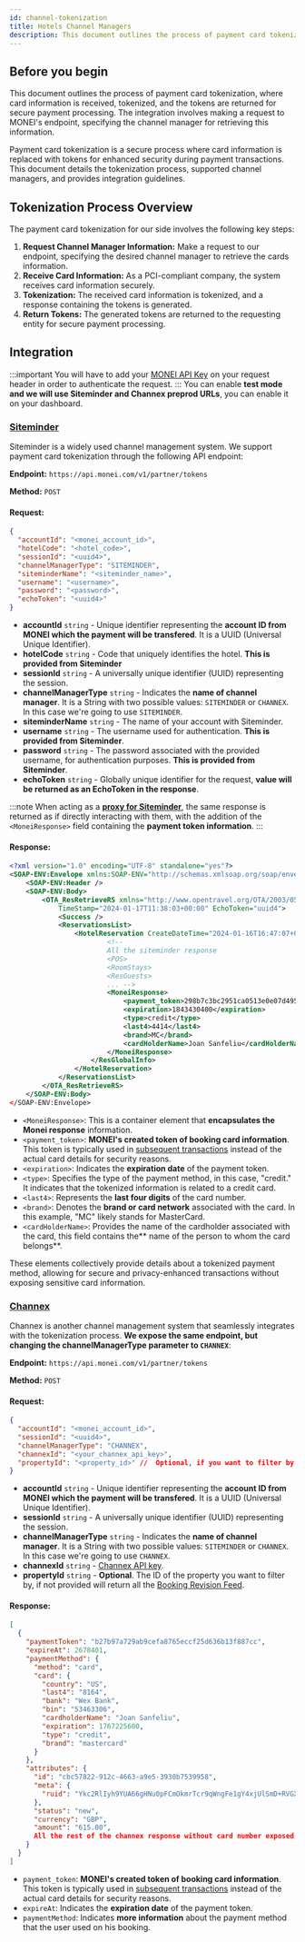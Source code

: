 ```yaml
---
id: channel-tokenization
title: Hotels Channel Managers
description: This document outlines the process of payment card tokenization, where card information is received.
---
```


## Before you begin

This document outlines the process of payment card tokenization, where card information is received, tokenized, and the tokens are returned for secure payment processing. The integration involves making a request to MONEI's endpoint, specifying the channel manager for retrieving this information.

Payment card tokenization is a secure process where card information is replaced with tokens for enhanced security during payment transactions. This document details the tokenization process, supported channel managers, and provides integration guidelines.

## Tokenization Process Overview

The payment card tokenization for our side involves the following key steps:

1. **Request Channel Manager Information:** Make a request to our endpoint, specifying the desired channel manager to retrieve the cards information.
2. **Receive Card Information:** As a PCI-compliant company, the system receives card information securely.
3. **Tokenization:** The received card information is tokenized, and a response containing the tokens is generated.
4. **Return Tokens:** The generated tokens are returned to the requesting entity for secure payment processing.

## Integration

:::important
You will have to add your [MONEI API Key](http://localhost:3000/api/#section/Authentication) on your request header in order to authenticate the request.
:::
You can enable **test mode and we will use Siteminder and Channex preprod URLs**, you can enable it on your dashboard.

### [Siteminder](https://www.siteminder.com/)

Siteminder is a widely used channel management system. We support payment card tokenization through the following API endpoint:

**Endpoint:** `https://api.monei.com/v1/partner/tokens`

**Method:** `POST`

#### Request:

```json
{
  "accountId": "<monei_account_id>",
  "hotelCode": "<hotel_code>",
  "sessionId": "<uuid4>",
  "channelManagerType": "SITEMINDER",
  "siteminderName": "<siteminder_name>",
  "username": "<username>",
  "password": "<password>",
  "echoToken": "<uuid4>"
}
```

- **accountId** `string` - Unique identifier representing the **account ID from MONEI which the payment will be transfered**. It is a UUID (Universal Unique Identifier).
- **hotelCode** `string` - Code that uniquely identifies the hotel. **This is provided from Siteminder**
- **sessionId** `string` - A universally unique identifier (UUID) representing the session.
- **channelManagerType** `string` - Indicates the **name of channel manager**. It is a String with two possible values: `SITEMINDER` or `CHANNEX`. In this case we're going to use `SITEMINDER`.
- **siteminderName** `string` - The name of your account with Siteminder.
- **username** `string` - The username used for authentication. **This is provided from Siteminder**.
- **password** `string` - The password associated with the provided username, for authentication purposes. **This is provided from Siteminder**.
- **echoToken** `string` - Globally unique identifier for the request, **value will be returned as an EchoToken in the response**.

:::note
When acting as a [**proxy for Siteminder**](https://siteminder.atlassian.net/wiki/spaces/PMSXCHANGEV2/pages/1875838050/PMS+Tokenization+in+SiteMinder), the same response is returned as if directly interacting with them, with the addition of the `<MoneiResponse>` field containing the **payment token information**.
:::

#### Response:

```xml
<?xml version="1.0" encoding="UTF-8" standalone="yes"?>
<SOAP-ENV:Envelope xmlns:SOAP-ENV="http://schemas.xmlsoap.org/soap/envelope/">
    <SOAP-ENV:Header />
    <SOAP-ENV:Body>
        <OTA_ResRetrieveRS xmlns="http://www.opentravel.org/OTA/2003/05" Version="1.0"
            TimeStamp="2024-01-17T11:38:03+00:00" EchoToken="uuid4">
            <Success />
            <ReservationsList>
                <HotelReservation CreateDateTime="2024-01-16T16:47:07+00:00" ResStatus="Book">
                        <!--
                        All the siteminder response
                        <POS>
                        <RoomStays>
                        <ResGuests>
                        ... -->
                        <MoneiResponse>
                            <payment_token>298b7c3bc2951ca0513e0e07d495b33ddf29d7ae</payment_token>
                            <expiration>1843430400</expiration>
                            <type>credit</type>
                            <last4>4414</last4>
                            <brand>MC</brand>
                            <cardHolderName>Joan Sanfeliu</cardHolderName>
                        </MoneiResponse>
                    </ResGlobalInfo>
                </HotelReservation>
            </ReservationsList>
        </OTA_ResRetrieveRS>
    </SOAP-ENV:Body>
</SOAP-ENV:Envelope>
```

- `<MoneiResponse>`: This is a container element that **encapsulates the Monei response** information.
- `<payment_token>`: **MONEI's created token of booking card information**. This token is typically used in [subsequent transactions](http://localhost:3000/api/#operation/payments_create) instead of the actual card details for security reasons.
- `<expiration>`: Indicates the **expiration date** of the payment token.
- `<type>`: Specifies the type of the payment method, in this case, "credit." It indicates that the tokenized information is related to a credit card.
- `<last4>`: Represents the **last four digits** of the card number.
- `<brand>`: Denotes the **brand or card network** associated with the card. In this example, "MC" likely stands for MasterCard.
- `<cardHolderName>`: Provides the name of the cardholder associated with the card, this field contains the** name of the person to whom the card belongs**.

These elements collectively provide details about a tokenized payment method, allowing for secure and privacy-enhanced transactions without exposing sensitive card information.

### [Channex](https://channex.io/)

Channex is another channel management system that seamlessly integrates with the tokenization process. **We expose the same endpoint, but changing the channelManagerType parameter to `CHANNEX`**:

**Endpoint:** `https://api.monei.com/v1/partner/tokens`

**Method:** `POST`

#### Request:

```json
{
  "accountId": "<monei_account_id>",
  "sessionId": "<uuid4>",
  "channelManagerType": "CHANNEX",
  "channexId": "<your_channex_api_key>",
  "propertyId": "<property_id>" //  Optional, if you want to filter by property
}
```

- **accountId** `string` - Unique identifier representing the **account ID from MONEI which the payment will be transfered**. It is a UUID (Universal Unique Identifier).
- **sessionId** `string` - A universally unique identifier (UUID) representing the session.
- **channelManagerType** `string` - Indicates the **name of channel manager**. It is a String with two possible values: `SITEMINDER` or `CHANNEX`. In this case we're going to use `CHANNEX`.
- **channexId** `string` - [Channex API key](https://docs.channex.io/application-documentation/api-key-access).
- **propertyId** `string` - **Optional**. The ID of the property you want to filter by, if not provided will return all the [Booking Revision Feed](https://docs.channex.io/api-v.1-documentation/bookings-collection#booking-revisions-feed).

#### Response:

```json
[
  {
    "paymentToken": "b27b97a729ab9cefa8765eccf25d636b13f887cc",
    "expireAt": 2678401,
    "paymentMethod": {
      "method": "card",
      "card": {
        "country": "US",
        "last4": "8164",
        "bank": "Wex Bank",
        "bin": "53463306",
        "cardholderName": "Joan Sanfeliu",
        "expiration": 1767225600,
        "type": "credit",
        "brand": "mastercard"
      }
    },
    "attributes": {
      "id": "cbc57822-912c-4663-a9e5-3930b7539958",
      "meta": {
        "ruid": "Ykc2RlIyh9YUA66gHNu0pFCmOkmrTcr9qWngFe1gY4xjUlSmD+RVGXDjWrLMNL75u7DwI7i7eM9Vu047Nzj/TuNw+WkXmHOFc="
      },
      "status": "new",
      "currency": "GBP",
      "amount": "615.00",
      All the rest of the channex response without card number exposed ...
    }
  }
]
```

- `payment_token`: **MONEI's created token of booking card information**. This token is typically used in [subsequent transactions](http://localhost:3000/api/#operation/payments_create) instead of the actual card details for security reasons.
- `expireAt`: Indicates the **expiration date** of the payment token.
- `paymentMethod`: Indicates **more information** about the payment method that the user used on his booking.
